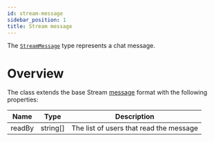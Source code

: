 ```yaml
---
id: stream-message
sidebar_position: 1
title: Stream message
---
```


The [`StreamMessage`](https://github.com/GetStream/stream-chat-angular/blob/master/projects/stream-chat-angular/src/lib/types.ts) type represents a chat message.

# Overview

The class extends the base Stream [message](https://getstream.io/chat/docs/javascript/message_format/?language=javascript#open-graph-scraper) format with the following properties:

| Name   | Type     | Description                             |
| ------ | -------- | --------------------------------------- |
| readBy | string[] | The list of users that read the message |
